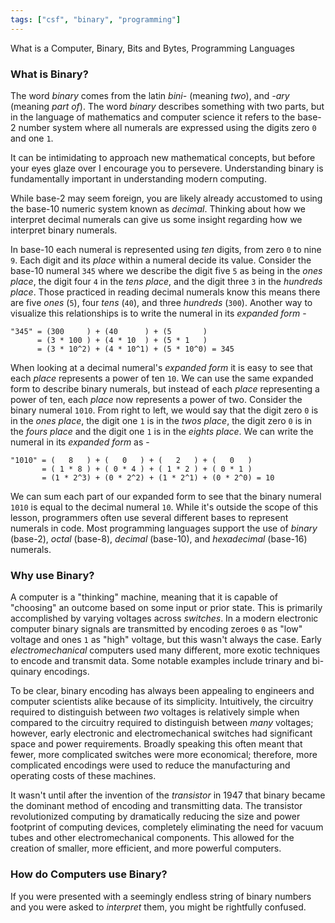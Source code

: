 ```yaml
---
tags: ["csf", "binary", "programming"]
---
```



What is a Computer, Binary, Bits and Bytes, Programming Languages


### What is Binary?

The word *binary* comes from the latin *bini-* (meaning *two*), and *-ary* (meaning *part of*). The word *binary* describes something with two parts, but in the language of mathematics and computer science it refers to the base-2 number system where all numerals are expressed using the digits zero `0` and one `1`.

It can be intimidating to approach new mathematical concepts, but before your eyes glaze over I encourage you to persevere. Understanding binary is fundamentally important in understanding modern computing.

While base-2 may seem foreign, you are likely already accustomed to using the base-10 numeric system known as *decimal*. Thinking about how we interpret decimal numerals can give us some insight regarding how we interpret binary numerals.

In base-10 each numeral is represented using *ten* digits, from zero `0` to nine `9`. Each digit and its *place* within a numeral decide its value. Consider the base-10 numeral `345` where we describe the digit five `5` as being in the *ones place*, the digit four `4` in the *tens place*, and the digit three `3` in the *hundreds place*. Those practiced in reading decimal numerals know this means there are five *ones* (`5`), four *tens* (`40`), and three *hundreds* (`300`). Another way to visualize this relationships is to write the numeral in its *expanded form* -

```
"345" = (300     ) + (40      ) + (5       )
      = (3 * 100 ) + (4 * 10  ) + (5 * 1   )
      = (3 * 10^2) + (4 * 10^1) + (5 * 10^0) = 345
```

When looking at a decimal numeral's *expanded form* it is easy to see that each *place* represents a power of ten `10`. We can use the same expanded form to describe binary numerals, but instead of each *place* representing a power of ten, each *place* now represents a power of two. Consider the binary numeral `1010`. From right to left, we would say that the digit zero `0` is in the *ones place*, the digit one `1` is in the *twos place*, the digit zero `0` is in the *fours place* and the digit one `1` is in the *eights place*. We can write the numeral in its *expanded form* as -

```
"1010" = (   8   ) + (   0   ) + (   2   ) + (   0   )
       = ( 1 * 8 ) + ( 0 * 4 ) + ( 1 * 2 ) + ( 0 * 1 )
       = (1 * 2^3) + (0 * 2^2) + (1 * 2^1) + (0 * 2^0) = 10
```

We can sum each part of our expanded form to see that the binary numeral `1010` is equal to the decimal numeral `10`. While it's outside the scope of this lesson, programmers often use several different bases to represent numerals in code. Most programming languages support the use of *binary* (base-2), *octal* (base-8), *decimal* (base-10), and *hexadecimal* (base-16) numerals.

### Why use Binary?

A computer is a "thinking" machine, meaning that it is capable of "choosing" an outcome based on some input or prior state. This is primarily accomplished by varying voltages across *switches*. In a modern electronic computer binary signals are transmitted by encoding zeroes `0` as "low" voltage and ones `1` as "high" voltage, but this wasn't always the case. Early *electromechanical* computers used many different, more exotic techniques to encode and transmit data. Some notable examples include trinary and bi-quinary encodings.

To be clear, binary encoding has always been appealing to engineers and computer scientists alike because of its simplicity. Intuitively, the circuitry required to distinguish between *two* voltages is relatively simple when compared to the circuitry required to distinguish between *many* voltages; however, early electronic and electromechanical switches had significant space and power requirements. Broadly speaking this often meant that fewer, more complicated switches were more economical; therefore, more complicated encodings were used to reduce the manufacturing and operating costs of these machines.

It wasn't until after the invention of the *transistor* in 1947 that binary became the dominant method of encoding and transmitting data. The transistor revolutionized computing by dramatically reducing the size and power footprint of computing devices, completely eliminating the need for vacuum tubes and other electromechanical components. This allowed for the creation of smaller, more efficient, and more powerful computers.

### How do Computers use Binary?

If you were presented with a seemingly endless string of binary numbers and you were asked to *interpret* them, you might be rightfully confused.
